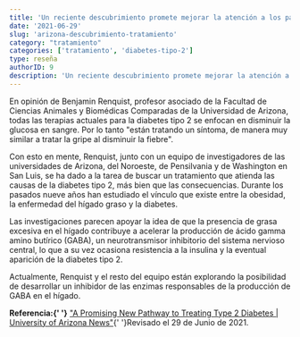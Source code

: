 ```yaml
---
title: 'Un reciente descubrimiento promete mejorar la atención a los pacientes con diabetes tipo 2'
date: '2021-06-29'
slug: 'arizona-descubrimiento-tratamiento'
category: "tratamiento"
categories: ['tratamiento', 'diabetes-tipo-2']
type: reseña
authorID: 9
description: 'Un reciente descubrimiento promete mejorar la atención a los pacientes con diabetes tipo 2.'
---
```




En opinión de Benjamin Renquist, profesor asociado de la Facultad de Ciencias Animales y Biomédicas Comparadas de la Universidad de Arizona, todas las terapias actuales para la diabetes tipo 2 se enfocan en disminuir la glucosa en sangre. Por lo tanto "están tratando un síntoma, de manera muy similar a tratar la gripe al disminuir la fiebre".

Con esto en mente, Renquist, junto con un equipo de investigadores de las universidades de Arizona, del Noroeste, de Pensilvania y de Washington en San Luis, se ha dado a la tarea de buscar un tratamiento que atienda las causas de la diabetes tipo 2, más bien que las consecuencias. Durante los pasados nueve años han estudiado el vínculo que existe entre la obesidad, la enfermedad del hígado graso y la diabetes.

Las investigaciones parecen apoyar la idea de que la presencia de grasa excesiva en el hígado contribuye a acelerar la producción de ácido gamma amino butírico (GABA), un neurotransmisor inhibitorio del sistema nervioso central, lo que a su vez ocasiona resistencia a la insulina y la eventual aparición de la diabetes tipo 2.

Actualmente, Renquist y el resto del equipo están explorando la posibilidad de desarrollar un inhibidor de las enzimas responsables de la producción de GABA en el hígado.


<div className="mt-8 bg-gray-400">


<b>Referencia:{' '}</b>
  <a href="https://bit.ly/3xaXQBX" rel="nofollow" target="_blank">"A Promising New Pathway to Treating Type 2 Diabetes | University of Arizona News"</a>{' '}Revisado el 29 de Junio de 2021.

   </div>

